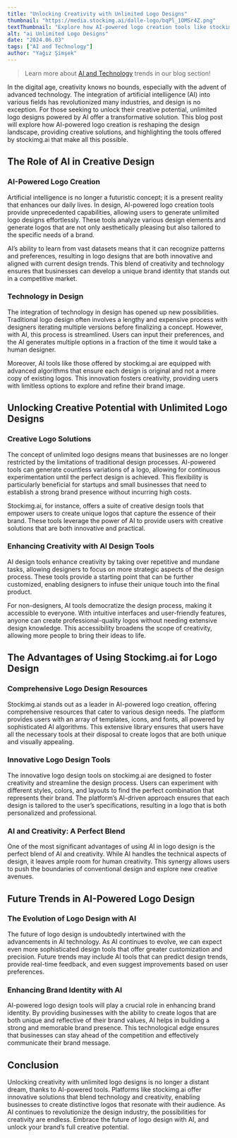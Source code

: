 ```yaml
---
title: "Unlocking Creativity with Unlimited Logo Designs"
thumbnail: "https://media.stockimg.ai/dalle-logo/bqPl_1OMSr4Z.png"
textThumbnail: "Explore how AI-powered logo creation tools like stockimg.ai are revolutionizing the design industry. Learn about the benefits of using technology in design, the advantages of AI in logo creation, and how businesses can unlock unlimited creative potential with innovative design tools."
alt: "ai Unlimited Logo Designs"
date: "2024.06.03"
tags: ["AI and Technology"]
author: "Yağız Şimşek"
---
```


<CustomImage
    src="https://media.stockimg.ai/dalle-logo/bqPl_1OMSr4Z.png"
    alt="an example logo"
/>

> Learn more about [AI and Technology](https://stockimg.ai/blog/ai-and-technology/) trends in our blog section!

In the digital age, creativity knows no bounds, especially with the advent of advanced technology. The integration of artificial intelligence (AI) into various fields has revolutionized many industries, and design is no exception. For those seeking to unlock their creative potential, unlimited logo designs powered by AI offer a transformative solution. This blog post will explore how AI-powered logo creation is reshaping the design landscape, providing creative solutions, and highlighting the tools offered by stockimg.ai that make all this possible.

## The Role of AI in Creative Design

### AI-Powered Logo Creation

Artificial intelligence is no longer a futuristic concept; it is a present reality that enhances our daily lives. In design, AI-powered logo creation tools provide unprecedented capabilities, allowing users to generate unlimited logo designs effortlessly. These tools analyze various design elements and generate logos that are not only aesthetically pleasing but also tailored to the specific needs of a brand.

AI’s ability to learn from vast datasets means that it can recognize patterns and preferences, resulting in logo designs that are both innovative and aligned with current design trends. This blend of creativity and technology ensures that businesses can develop a unique brand identity that stands out in a competitive market.

### Technology in Design

The integration of technology in design has opened up new possibilities. Traditional logo design often involves a lengthy and expensive process with designers iterating multiple versions before finalizing a concept. However, with AI, this process is streamlined. Users can input their preferences, and the AI generates multiple options in a fraction of the time it would take a human designer.

Moreover, AI tools like those offered by stockimg.ai are equipped with advanced algorithms that ensure each design is original and not a mere copy of existing logos. This innovation fosters creativity, providing users with limitless options to explore and refine their brand image.

## Unlocking Creative Potential with Unlimited Logo Designs

### Creative Logo Solutions

The concept of unlimited logo designs means that businesses are no longer restricted by the limitations of traditional design processes. AI-powered tools can generate countless variations of a logo, allowing for continuous experimentation until the perfect design is achieved. This flexibility is particularly beneficial for startups and small businesses that need to establish a strong brand presence without incurring high costs.

Stockimg.ai, for instance, offers a suite of creative design tools that empower users to create unique logos that capture the essence of their brand. These tools leverage the power of AI to provide users with creative solutions that are both innovative and practical.

### Enhancing Creativity with AI Design Tools

AI design tools enhance creativity by taking over repetitive and mundane tasks, allowing designers to focus on more strategic aspects of the design process. These tools provide a starting point that can be further customized, enabling designers to infuse their unique touch into the final product.

For non-designers, AI tools democratize the design process, making it accessible to everyone. With intuitive interfaces and user-friendly features, anyone can create professional-quality logos without needing extensive design knowledge. This accessibility broadens the scope of creativity, allowing more people to bring their ideas to life.

## The Advantages of Using Stockimg.ai for Logo Design

### Comprehensive Logo Design Resources

Stockimg.ai stands out as a leader in AI-powered logo creation, offering comprehensive resources that cater to various design needs. The platform provides users with an array of templates, icons, and fonts, all powered by sophisticated AI algorithms. This extensive library ensures that users have all the necessary tools at their disposal to create logos that are both unique and visually appealing.

### Innovative Logo Design Tools

The innovative logo design tools on stockimg.ai are designed to foster creativity and streamline the design process. Users can experiment with different styles, colors, and layouts to find the perfect combination that represents their brand. The platform’s AI-driven approach ensures that each design is tailored to the user’s specifications, resulting in a logo that is both personalized and professional.

### AI and Creativity: A Perfect Blend

One of the most significant advantages of using AI in logo design is the perfect blend of AI and creativity. While AI handles the technical aspects of design, it leaves ample room for human creativity. This synergy allows users to push the boundaries of conventional design and explore new creative avenues.

## Future Trends in AI-Powered Logo Design

### The Evolution of Logo Design with AI

The future of logo design is undoubtedly intertwined with the advancements in AI technology. As AI continues to evolve, we can expect even more sophisticated design tools that offer greater customization and precision. Future trends may include AI tools that can predict design trends, provide real-time feedback, and even suggest improvements based on user preferences.

### Enhancing Brand Identity with AI

AI-powered logo design tools will play a crucial role in enhancing brand identity. By providing businesses with the ability to create logos that are both unique and reflective of their brand values, AI helps in building a strong and memorable brand presence. This technological edge ensures that businesses can stay ahead of the competition and effectively communicate their brand message.

## Conclusion

Unlocking creativity with unlimited logo designs is no longer a distant dream, thanks to AI-powered tools. Platforms like stockimg.ai offer innovative solutions that blend technology and creativity, enabling businesses to create distinctive logos that resonate with their audience. As AI continues to revolutionize the design industry, the possibilities for creativity are endless. Embrace the future of logo design with AI, and unlock your brand’s full creative potential.